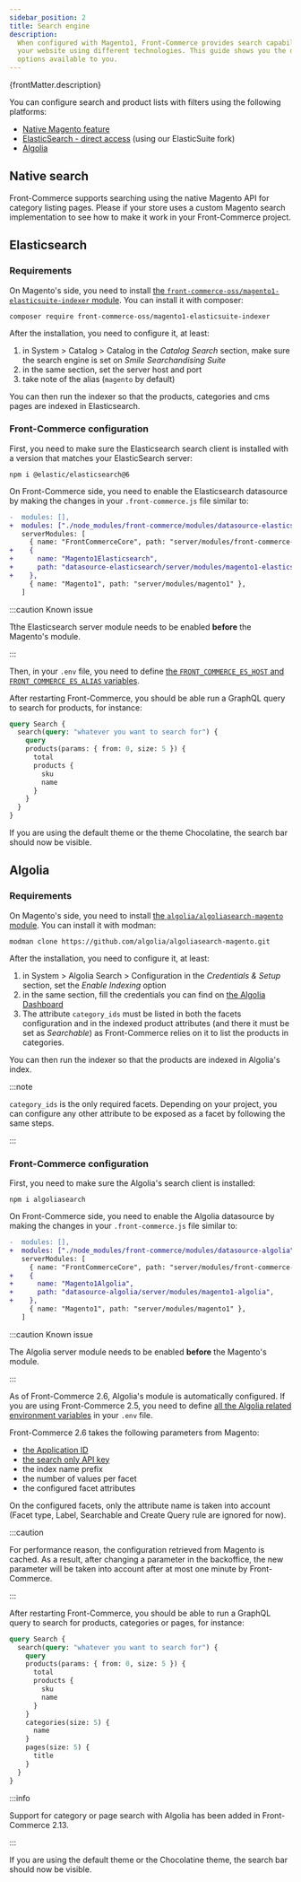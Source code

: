 ```yaml
---
sidebar_position: 2
title: Search engine
description:
  When configured with Magento1, Front-Commerce provides search capabilities for
  your website using different technologies. This guide shows you the different
  options available to you.
---
```


<p>{frontMatter.description}</p>


You can configure search and product lists with filters using the following
platforms:

- [Native Magento feature](#native-search)
- [ElasticSearch - direct access](#elasticsearch) (using our ElasticSuite fork)
- [Algolia](#algolia)

## Native search

Front-Commerce supports searching using the native Magento API for category
listing pages. Please <ContactLink /> if your store uses a custom Magento search
implementation to see how to make it work in your Front-Commerce project.

## Elasticsearch

### Requirements

On Magento's side, you need to install
[the `front-commerce-oss/magento1-elasticsuite-indexer` module](https://github.com/front-commerce/magento1-elasticsuite-indexer#magento-1-elasticsearch-indexer-).
You can install it with composer:

```shell
composer require front-commerce-oss/magento1-elasticsuite-indexer
```

After the installation, you need to configure it, at least:

1. in System > Catalog > Catalog in the _Catalog Search_ section, make sure the
   search engine is set on _Smile Searchandising Suite_
1. in the same section, set the server host and port
1. take note of the alias (`magento` by default)

You can then run the indexer so that the products, categories and cms pages are
indexed in Elasticsearch.

### Front-Commerce configuration

First, you need to make sure the Elasticsearch search client is installed with a
version that matches your ElasticSearch server:

```shell
npm i @elastic/elasticsearch@6
```

On Front-Commerce side, you need to enable the Elasticsearch datasource by
making the changes in your `.front-commerce.js` file similar to:

```diff title='.front-commerce.js'
-  modules: [],
+  modules: ["./node_modules/front-commerce/modules/datasource-elasticsearch"],
   serverModules: [
     { name: "FrontCommerceCore", path: "server/modules/front-commerce-core" },
+    {
+      name: "Magento1Elasticsearch",
+      path: "datasource-elasticsearch/server/modules/magento1-elasticsearch",
+    },
     { name: "Magento1", path: "server/modules/magento1" },
   ]
```

:::caution Known issue

Tthe Elasticsearch server module needs to be enabled **before** the Magento's
module.

:::

Then, in your `.env` file, you need to define
[the `FRONT_COMMERCE_ES_HOST` and `FRONT_COMMERCE_ES_ALIAS` variables](/docs/reference/environment-variables#elasticsearch).

After restarting Front-Commerce, you should be able run a GraphQL query to
search for products, for instance:

```graphql
query Search {
  search(query: "whatever you want to search for") {
    query
    products(params: { from: 0, size: 5 }) {
      total
      products {
        sku
        name
      }
    }
  }
}
```

If you are using the default theme or the theme Chocolatine, the search bar
should now be visible.

## Algolia

### Requirements

On Magento's side, you need to install
[the `algolia/algoliasearch-magento` module](https://github.com/algolia/algoliasearch-magento).
You can install it with modman:

```shell
modman clone https://github.com/algolia/algoliasearch-magento.git
```

After the installation, you need to configure it, at least:

1. in System > Algolia Search > Configuration in the _Credentials & Setup_
   section, set the _Enable Indexing_ option
1. in the same section, fill the credentials you can find on
   [the Algolia Dashboard](https://www.algolia.com/dashboard/api-keys)
1. The attribute `category_ids` must be listed in both the facets configuration
   and in the indexed product attributes (and there it must be set as
   _Searchable_) as Front-Commerce relies on it to list the products in
   categories.

You can then run the indexer so that the products are indexed in Algolia's
index.

:::note

`category_ids` is the only required facets. Depending on your project, you can
configure any other attribute to be exposed as a facet by following the same
steps.

:::

### Front-Commerce configuration

First, you need to make sure the Algolia's search client is installed:

```shell
npm i algoliasearch
```

On Front-Commerce side, you need to enable the Algolia datasource by making the
changes in your `.front-commerce.js` file similar to:

```diff title=".front-commerce.js"
-  modules: [],
+  modules: ["./node_modules/front-commerce/modules/datasource-algolia"],
   serverModules: [
     { name: "FrontCommerceCore", path: "server/modules/front-commerce-core" },
+    {
+      name: "Magento1Algolia",
+      path: "datasource-algolia/server/modules/magento1-algolia",
+    },
     { name: "Magento1", path: "server/modules/magento1" },
   ]
```

:::caution Known issue

The Algolia server module needs to be enabled **before** the Magento's module.

:::

As of Front-Commerce 2.6, Algolia's module is automatically configured. If you
are using Front-Commerce 2.5, you need to define
[all the Algolia related environment variables](/docs/reference/environment-variables#algolia)
in your `.env` file.

Front-Commerce 2.6 takes the following parameters from Magento:

- [the Application ID](https://www.algolia.com/doc/guides/sending-and-managing-data/send-and-update-your-data/how-to/importing-with-the-api/#application-id)
- [the search only API key](https://www.algolia.com/doc/guides/security/api-keys/#search-only-api-key)
- the index name prefix
- the number of values per facet
- the configured facet attributes

On the configured facets, only the attribute name is taken into account (Facet
type, Label, Searchable and Create Query rule are ignored for now).

:::caution

For performance reason, the configuration retrieved from Magento is cached. As a
result, after changing a parameter in the backoffice, the new parameter will be
taken into account after at most one minute by Front-Commerce.

:::

After restarting Front-Commerce, you should be able to run a GraphQL query to
search for products, categories or pages, for instance:

```graphql
query Search {
  search(query: "whatever you want to search for") {
    query
    products(params: { from: 0, size: 5 }) {
      total
      products {
        sku
        name
      }
    }
    categories(size: 5) {
      name
    }
    pages(size: 5) {
      title
    }
  }
}
```

:::info

Support for category or page search with Algolia has been added in
Front-Commerce 2.13.

:::

If you are using the default theme or the Chocolatine theme, the search bar
should now be visible.
